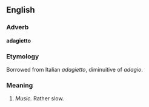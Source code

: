==English==

===Adverb===
'''adagietto'''

===Etymology===
Borrowed from Italian ''adagietto'', diminuitive of ''adagio''.

===Meaning===
#''Music.'' Rather slow.